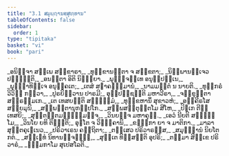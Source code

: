 ```yaml
---
title: "3.1 ສມຸຏ຺ຐານສ຺ສຸທ຺ທານ"
tableOfContents: false
sidebar:
  order: 1
type: "tipitaka"
basket: "vi"
book: "pari"
---
```



<DynamicBreadcrumb />

<Division number="257" book="pari">

<Paragraph number="1076" type="verses" book="pari">
_ອນິຈ຺ຈາ ສພ຺ເພ ສງ຺ຂາຣາ,_  
_ທຸກ຺ຂານຕ຺ຕາ ຈ ສງ຺ຂຕາ;_  
_ນິພ຺ພານຎ຺ເຈວ ປຎ຺ຎຕ຺ຕິ,_  
_ອນຕ຺ຕາ ອິຕິ ນິຈ຺ຉຍາ._  

</Paragraph>

<Paragraph number="1077" type="verses" book="pari">
_ພຸທ຺ຘຈນ຺ເທ ອນຸປ຺ປນ຺ເນ,_  
_ພຸທ຺ຘາທິຈ຺ເຈ ອນຸຄ຺ຄເຕ;_  
_ເຕສໍ ສຠາຄຘມ຺ມານໍ,_  
_ນາມມຕ຺ຕໍ ນ ນາຍຕິ._  

</Paragraph>

<Paragraph number="1078" type="verses" book="pari">
_ທຸກ຺ກຣໍ ວິວິຘໍ ກຕ຺ວາ,_  
_ປູຣຍິຕ຺ວານ ປາຣມີ;_  
ອຸປ຺ປຊ຺ຊນ຺ຕິ ມຫາວີຣາ,_  
_ຈກ຺ຂຸຠູຕາ ສພ຺ຣຫ຺ມເກ._  

</Paragraph>

<Paragraph number="1079" type="verses" book="pari">
_ເຕ ເທສຍນ຺ຕິ ສທ຺ຘມ຺ມໍ,_  
_ທຸກ຺ຂຫານິໍ ສຸຂາວຫໍ;_  
_ອງ຺ຄີຣໂສ ສກ຺ຍມຸນິ,_  
_ສພ຺ພຠູຕານຸກມ຺ປໂກ._  

</Paragraph>

<Paragraph number="1080" type="verses" book="pari">
_ສພ຺ພສຕ຺ຕຸຕ຺ຕໂມ ສີໂຫ,_  
_ປິຏເກ ຕີຓິ ເທສຍິ;_  
_ສຸຕ຺ຕນ຺ຕມຠິຘມ຺ມຎ຺ຈ,_  
_ວິນຍຎ຺ຈ ມຫາຄຸຓໍ._  

</Paragraph>

<Paragraph number="1081" type="verses" book="pari">
_ເອວໍ ນີຍຕິ ສທ຺ຘມ຺ໂມ,_  
_ວິນໂຍ ຍທິ ຕິຏ຺ຐຕິ;_  
ອຸຠໂຕ ຈ ວິຠງ຺ຄານິ,_  
_ຂນ຺ຘກາ ຍາ ຈ ມາຕິກາ._  

</Paragraph>

<Paragraph number="1082" type="verses" book="pari">
_ມາລາ ສຸຕ຺ຕຄຸເຓເນວ,_  
_ປຣິວາເຣນ ຄນ຺ຖິຕາ;_  
_ຕສ຺ເສວ ປຣິວາຣສ຺ສ,_  
_ສມຸຏ຺ຐານໍ ນິຍໂຕ ກຕໍ._  

</Paragraph>

<Paragraph number="1083" type="verses" book="pari">
_ສມ຺ເຠທໍ ນິທານຎ຺ຈຎ຺ຎໍ,_  
_ສຸຕ຺ເຕ ທິສ຺ສນ຺ຕິ ອຸປຣິ;_  
_ຕສ຺ມາ ສິກ຺ເຂ ປຣິວາຣໍ,_  
_ຘມ຺ມກາໂມ ສຸເປສໂລຕິ._
</Paragraph>
</Division>